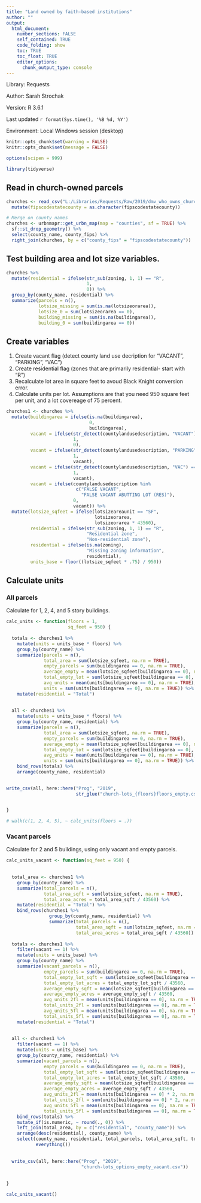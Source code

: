 ```yaml
---
title: "Land owned by faith-based institutions"
author: ""
output:
  html_document:
    number_sections: FALSE
    self_contained: TRUE
    code_folding: show
    toc: TRUE
    toc_float: TRUE
    editor_options:
      chunk_output_type: console
---
```


<link rel="stylesheet" href="//fonts.googleapis.com/css?family=Lato" />

Library: Requests

Author: Sarah Strochak

Version: R 3.6.1

Last updated `r format(Sys.time(), '%B %d, %Y')`

Environment: Local Windows session (desktop)

```r
knitr::opts_chunk$set(warning = FALSE)
knitr::opts_chunk$set(message = FALSE)
```

```r
options(scipen = 999)

library(tidyverse)
```

## Read in church-owned parcels

```r

churches <- read_csv("L:/Libraries/Requests/Raw/2019/dmv_who_owns_church.csv") %>% 
  mutate(fipscodestatecounty = as.character(fipscodestatecounty))

# Merge on county names
churches <- urbnmapr::get_urbn_map(map = "counties", sf = TRUE) %>% 
  sf::st_drop_geometry() %>% 
  select(county_name, county_fips) %>% 
  right_join(churches, by = c("county_fips" = "fipscodestatecounty"))

```

## Test building area and lot size variables.

```r

churches %>% 
  mutate(residential = ifelse(str_sub(zoning, 1, 1) == "R",
                              1,
                              0)) %>% 
  group_by(county_name, residential) %>% 
  summarize(parcels = n(),
            lotsize_missing = sum(is.na(lotsizeorarea)),
            lotsize_0 = sum(lotsizeorarea == 0),
            building_missing = sum(is.na(buildingarea)),
            building_0 = sum(buildingarea == 0))


```

## Create variables

1. Create vacant flag (detect county land use decription for "VACANT", "PARKING", "VAC")
2. Create residential flag (zones that are primarily residential- start with "R")
3. Recalculate lot area in square feet to avoud Black Knight conversion error.
4. Calculate units per lot. Assumptions are that you need 950 square feet per unit, and a lot covereage of 75 percent.

```r


churches1 <- churches %>% 
  mutate(buildingarea = ifelse(is.na(buildingarea),
                               0,
                               buildingarea),
         vacant = ifelse(str_detect(countylandusedescription, "VACANT") == TRUE,
                         1,
                         0),
         vacant = ifelse(str_detect(countylandusedescription, "PARKING") == TRUE,
                         1,
                         vacant),
         vacant = ifelse(str_detect(countylandusedescription, "VAC") == TRUE,
                         1,
                         vacant),
         vacant = ifelse(countylandusedescription %in%
                          c("FALSE VACANT",
                            "FALSE VACANT ABUTTING LOT (RES)"),
                         0,
                         vacant)) %>% 
  mutate(lotsize_sqfeet = ifelse(lotsizeareaunit == "SF",
                                 lotsizeorarea,
                                 lotsizeorarea * 43560),
         residential = ifelse(str_sub(zoning, 1, 1) == "R",
                              "Residential zone",
                              "Non-residential zone"),
         residential = ifelse(is.na(zoning),
                              "Missing zoning information",
                              residential),
         units_base = floor((lotsize_sqfeet * .75) / 950))

```

## Calculate units

### All parcels

Calculate for 1, 2, 4, and 5 story buildings.

```r

calc_units <- function(floors = 1,
                       sq_feet = 950) {
  
  totals <- churches1 %>% 
    mutate(units = units_base * floors) %>% 
    group_by(county_name) %>% 
    summarize(parcels = n(),
              total_area = sum(lotsize_sqfeet, na.rm = TRUE),
              empty_parcels = sum(buildingarea == 0, na.rm = TRUE),
              average_empty = mean(lotsize_sqfeet[buildingarea == 0], na.rm = TRUE),
              total_empty_lot = sum(lotsize_sqfeet[buildingarea == 0], na.rm = TRUE),
              avg_units = mean(units[buildingarea == 0], na.rm = TRUE),
              units = sum(units[buildingarea == 0], na.rm = TRUE)) %>% 
    mutate(residential = "Total")
  
  
  all <- churches1 %>% 
    mutate(units = units_base * floors) %>% 
    group_by(county_name, residential) %>% 
    summarize(parcels = n(),
              total_area = sum(lotsize_sqfeet, na.rm = TRUE),
              empty_parcels = sum(buildingarea == 0, na.rm = TRUE),
              average_empty = mean(lotsize_sqfeet[buildingarea == 0], na.rm = TRUE),
              total_empty_lot = sum(lotsize_sqfeet[buildingarea == 0], na.rm = TRUE),
              avg_units = mean(units[buildingarea == 0], na.rm = TRUE),
              units = sum(units[buildingarea == 0], na.rm = TRUE)) %>% 
    bind_rows(totals) %>% 
    arrange(county_name, residential)
  

write_csv(all, here::here("Prog", "2019",
                          str_glue("church-lots_{floors}floors_empty.csv")))
  

}

# walk(c(1, 2, 4, 5), ~ calc_units(floors = .))

```

### Vacant parcels

Calculate for 2 and 5 buildings, using only vacant and empty parcels.

```r

calc_units_vacant <- function(sq_feet = 950) {
  
  
  total_area <- churches1 %>% 
    group_by(county_name) %>% 
    summarize(total_parcels = n(),
              total_area_sqft = sum(lotsize_sqfeet, na.rm = TRUE),
              total_area_acres = total_area_sqft / 43560) %>% 
    mutate(residential = "Total") %>% 
    bind_rows(churches1 %>% 
                group_by(county_name, residential) %>% 
                summarize(total_parcels = n(),
                          total_area_sqft = sum(lotsize_sqfeet, na.rm = TRUE),
                          total_area_acres = total_area_sqft / 43560))
  
  totals <- churches1 %>% 
    filter(vacant == 1) %>% 
    mutate(units = units_base) %>% 
    group_by(county_name) %>% 
    summarize(vacant_parcels = n(),
              empty_parcels = sum(buildingarea == 0, na.rm = TRUE),
              total_empty_lot_sqft = sum(lotsize_sqfeet[buildingarea == 0], na.rm = TRUE),
              total_empty_lot_acres = total_empty_lot_sqft / 43560,
              average_empty_sqft = mean(lotsize_sqfeet[buildingarea == 0], na.rm = TRUE),
              average_empty_acres = average_empty_sqft / 43560,
              avg_units_2fl = mean(units[buildingarea == 0], na.rm = TRUE) * 2,
              total_units_2fl = sum(units[buildingarea == 0], na.rm = TRUE) * 2,
              avg_units_5fl = mean(units[buildingarea == 0], na.rm = TRUE) * 5,
              total_units_5fl = sum(units[buildingarea == 0], na.rm = TRUE) * 5) %>% 
    mutate(residential = "Total")
  
  
  all <- churches1 %>% 
    filter(vacant == 1) %>% 
    mutate(units = units_base) %>% 
    group_by(county_name, residential) %>% 
    summarize(vacant_parcels = n(),
              empty_parcels = sum(buildingarea == 0, na.rm = TRUE),
              total_empty_lot_sqft = sum(lotsize_sqfeet[buildingarea == 0], na.rm = TRUE),
              total_empty_lot_acres = total_empty_lot_sqft / 43560,
              average_empty_sqft = mean(lotsize_sqfeet[buildingarea == 0], na.rm = TRUE),
              average_empty_acres = average_empty_sqft / 43560,
              avg_units_2fl = mean(units[buildingarea == 0] * 2, na.rm = TRUE),
              total_units_2fl = sum(units[buildingarea == 0] * 2, na.rm = TRUE),
              avg_units_5fl = mean(units[buildingarea == 0], na.rm = TRUE) * 5,
              total_units_5fl = sum(units[buildingarea == 0], na.rm = TRUE) * 5) %>% 
    bind_rows(totals) %>% 
    mutate_if(is.numeric, ~ round(., 0)) %>% 
    left_join(total_area, by = c("residential", "county_name")) %>% 
    arrange(desc(residential), county_name) %>% 
    select(county_name, residential, total_parcels, total_area_sqft, total_area_acres,
           everything())
  
  
  write_csv(all, here::here("Prog", "2019", 
                            "church-lots_options_empty_vacant.csv"))
  
  
}

calc_units_vacant()


```

